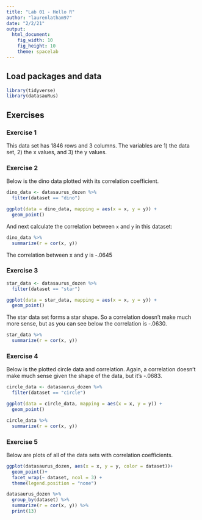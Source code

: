 ```yaml
---
title: "Lab 01 - Hello R"
author: "laurenlatham97"
date: "2/2/21"
output: 
  html_document: 
    fig_width: 10
    fig_height: 10
    theme: spacelab
---
```


## Load packages and data

```r
library(tidyverse) 
library(datasauRus)
```

## Exercises

### Exercise 1

This data set has 1846 rows and 3 columns. The variables are 1) the data set, 2) the x values, and 3) the y values. 

### Exercise 2

Below is the dino data plotted with its correlation coefficient. 

```r
dino_data <- datasaurus_dozen %>%
  filter(dataset == "dino")

ggplot(data = dino_data, mapping = aes(x = x, y = y)) +
  geom_point()
```

And next calculate the correlation between `x` and `y` in this dataset:

```r
dino_data %>%
  summarize(r = cor(x, y))
```

The correlation between x and y is -.0645

### Exercise 3

```r
star_data <- datasaurus_dozen %>%
  filter(dataset == "star")

ggplot(data = star_data, mapping = aes(x = x, y = y)) +
  geom_point()
```

The star data set forms a star shape. So a correlation doesn't make much more sense, but as you can see below the correlation is -.0630.

```r
star_data %>%
  summarize(r = cor(x, y))
```

### Exercise 4

Below is the plotted circle data and correlation. Again, a correlation doesn't make much sense given the shape of the data, but it's -.0683. 

```r
circle_data <- datasaurus_dozen %>%
  filter(dataset == "circle")

ggplot(data = circle_data, mapping = aes(x = x, y = y)) +
  geom_point()

```

```r
circle_data %>%
  summarize(r = cor(x, y))
```

### Exercise 5

Below are plots of all of the data sets with correlation coefficients. 

```r
ggplot(datasaurus_dozen, aes(x = x, y = y, color = dataset))+
  geom_point()+
  facet_wrap(~ dataset, ncol = 3) +
  theme(legend.position = "none")

datasaurus_dozen %>%
  group_by(dataset) %>%
  summarize(r = cor(x, y)) %>%
  print(13)
```

